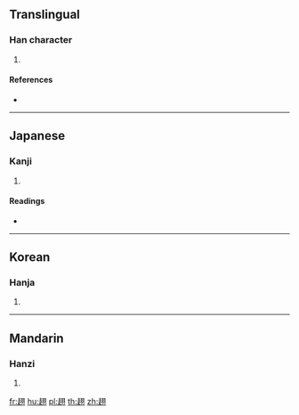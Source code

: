 {{character info/new}}
==Translingual==

===Han character===
{{Han char|rn=156|rad=走|as=06|sn=13|four=47802|canj=GOSMM}}

# {{defn|Han|sort=走06}}

====References====
* {{Han ref|kx=1217.130|dkj=37131|dj=1686.030|hdz=53487.040|uh=8D90|ud=36240|bh=E065|bd=57445}}

----

==Japanese==

===Kanji===
{{ja-kanji|grade=|rs=走06}}

# {{defn|lang=ja|sort=走06}}

====Readings====
* {{ja-readings|on=[[けつ]] (ketsu), [[けち]] (kechi)|kun=[[すすむ]] (susumu)|nanori=}}

----

==Korean==

===Hanja===
{{ko-hanja|hangeul=혈|eumhun=|rv=hyeol|mr=hyŏl|y=hyel}}

# {{defn|lang=ko|sort=走06}}

----

==Mandarin==

===Hanzi===
{{cmn-hanzi|pin=[[xuè]] ([[xue4]])|wg=hsüeh<sup>4</sup>}}

# {{defn|lang=cmn|sort=走06}}

[[fr:趐]]
[[hu:趐]]
[[pl:趐]]
[[th:趐]]
[[zh:趐]]